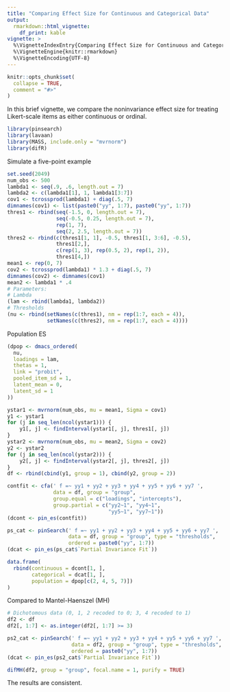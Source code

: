 ```yaml
---
title: "Comparing Effect Size for Continuous and Categorical Data"
output:
  rmarkdown::html_vignette:
    df_print: kable
vignette: >
  %\VignetteIndexEntry{Comparing Effect Size for Continuous and Categorical Data}
  %\VignetteEngine{knitr::rmarkdown}
  %\VignetteEncoding{UTF-8}
---
```


```r
knitr::opts_chunk$set(
  collapse = TRUE,
  comment = "#>"
)
```

In this brief vignette, we compare the noninvariance effect size for treating Likert-scale items as either continuous or ordinal. 

```r
library(pinsearch)
library(lavaan)
library(MASS, include.only = "mvrnorm")
library(difR)
```

Simulate a five-point example

```r
set.seed(2049)
num_obs <- 500
lambda1 <- seq(.9, .6, length.out = 7)
lambda2 <- c(lambda1[1], 1, lambda1[3:7])
cov1 <- tcrossprod(lambda1) + diag(.5, 7)
dimnames(cov1) <- list(paste0("yy", 1:7), paste0("yy", 1:7))
thres1 <- rbind(seq(-1.5, 0, length.out = 7),
                seq(-0.5, 0.25, length.out = 7),
                rep(1, 7),
                seq(2, 2.5, length.out = 7))
thres2 <- rbind(c(thres1[1, 1], -0.5, thres1[1, 3:6], -0.5),
                thres1[2,],
                c(rep(1, 3), rep(0.5, 2), rep(1, 2)),
                thres1[4,])
mean1 <- rep(0, 7)
cov2 <- tcrossprod(lambda1) * 1.3 + diag(.5, 7)
dimnames(cov2) <- dimnames(cov1)
mean2 <- lambda1 * .4
# Parameters:
# Lambda
(lam <- rbind(lambda1, lambda2))
# Thresholds
(nu <- rbind(setNames(c(thres1), nm = rep(1:7, each = 4)),
             setNames(c(thres2), nm = rep(1:7, each = 4))))
```

Population ES

```r
(dpop <- dmacs_ordered(
  nu,
  loadings = lam,
  thetas = 1,
  link = "probit",
  pooled_item_sd = 1,
  latent_mean = 0,
  latent_sd = 1
))
```


```r
ystar1 <- mvrnorm(num_obs, mu = mean1, Sigma = cov1)
y1 <- ystar1
for (j in seq_len(ncol(ystar1))) {
    y1[, j] <- findInterval(ystar1[, j], thres1[, j])
}
ystar2 <- mvrnorm(num_obs, mu = mean2, Sigma = cov2)
y2 <- ystar2
for (j in seq_len(ncol(ystar2))) {
    y2[, j] <- findInterval(ystar2[, j], thres2[, j])
}
df <- rbind(cbind(y1, group = 1), cbind(y2, group = 2))
```

```r
contfit <- cfa(' f =~ yy1 + yy2 + yy3 + yy4 + yy5 + yy6 + yy7 ',
               data = df, group = "group",
               group.equal = c("loadings", "intercepts"),
               group.partial = c("yy2~1", "yy4~1",
                                 "yy5~1", "yy7~1"))
(dcont <- pin_es(contfit))

ps_cat <- pinSearch(' f =~ yy1 + yy2 + yy3 + yy4 + yy5 + yy6 + yy7 ',
                    data = df, group = "group", type = "thresholds",
                    ordered = paste0("yy", 1:7))
(dcat <- pin_es(ps_cat$`Partial Invariance Fit`))
```

```r
data.frame(
  rbind(continuous = dcont[1, ],
        categorical = dcat[1, ],
        population = dpop[c(2, 4, 5, 7)])
)
```

Compared to Mantel-Haenszel (MH)

```r
# Dichotomous data (0, 1, 2 recoded to 0; 3, 4 recoded to 1)
df2 <- df
df2[, 1:7] <- as.integer(df2[, 1:7] >= 3)
```

```r
ps2_cat <- pinSearch(' f =~ yy1 + yy2 + yy3 + yy4 + yy5 + yy6 + yy7 ',
                     data = df2, group = "group", type = "thresholds",
                     ordered = paste0("yy", 1:7))
(dcat <- pin_es(ps2_cat$`Partial Invariance Fit`))
```

```r
difMH(df2, group = "group", focal.name = 1, purify = TRUE)
```

The results are consistent.